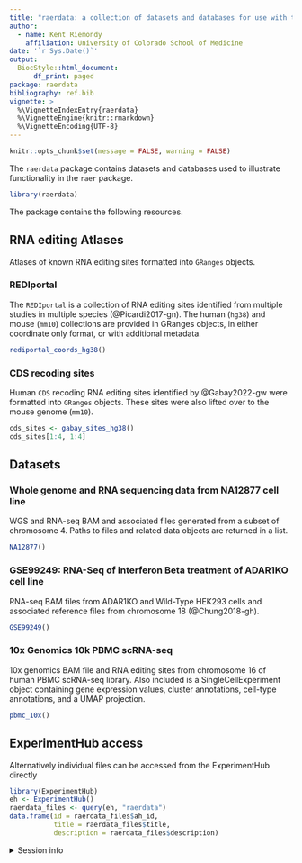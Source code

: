 ```yaml
---
title: "raerdata: a collection of datasets and databases for use with the raer package" 
author: 
  - name: Kent Riemondy
    affiliation: University of Colorado School of Medicine
date: '`r Sys.Date()`'
output:
  BiocStyle::html_document:
      df_print: paged
package: raerdata 
bibliography: ref.bib 
vignette: >
  %\VignetteIndexEntry{raerdata}
  %\VignetteEngine{knitr::rmarkdown}
  %\VignetteEncoding{UTF-8}    
---
```


```r
knitr::opts_chunk$set(message = FALSE, warning = FALSE)
```

The `raerdata` package contains datasets and databases used to illustrate functionality
in the `raer` package.

```r
library(raerdata)
```

The package contains the following resources.

## RNA editing Atlases 

Atlases of known RNA editing sites formatted into `GRanges` objects. 

### REDIportal 

The `REDIportal` is a collection of RNA editing sites identified from multiple studies
in multiple species (@Picardi2017-gn). The human (`hg38`) and mouse (`mm10`) collections are provided in 
GRanges objects, in either coordinate only format, or with additional metadata. 

```r
rediportal_coords_hg38()
```

### CDS recoding sites 

Human `CDS` recoding RNA editing sites identified by @Gabay2022-gw were formatted into
`GRanges` objects. These sites were also lifted over to the mouse genome (`mm10`).

```R
cds_sites <- gabay_sites_hg38()
cds_sites[1:4, 1:4]
```

## Datasets

### Whole genome and RNA sequencing data from NA12877 cell line

WGS and RNA-seq BAM and associated files generated from a subset of chromosome 4.
Paths to files and related data objects are returned in a list. 

```r
NA12877()
```

### GSE99249: RNA-Seq of interferon Beta treatment of ADAR1KO cell line

RNA-seq BAM files from ADAR1KO and Wild-Type HEK293 cells and associated reference files from chromosome 18 (@Chung2018-gh).

```r
GSE99249()
```


### 10x Genomics 10k PBMC scRNA-seq

10x genomics BAM file and RNA editing sites from chromosome 16 of human PBMC scRNA-seq library. Also included is a SingleCellExperiment object containing gene expression values, cluster annotations, cell-type annotations, and a UMAP projection.

```r
pbmc_10x()
```

## ExperimentHub access

Alternatively individual files can be accessed from the ExperimentHub directly

```r
library(ExperimentHub)
eh <- ExperimentHub()
raerdata_files <- query(eh, "raerdata")
data.frame(id = raerdata_files$ah_id,
           title = raerdata_files$title,
           description = raerdata_files$description)
```

<details style="margin-bottom:10px;">
<summary>
    Session info
</summary>

```r
sessionInfo()
```

</details>



